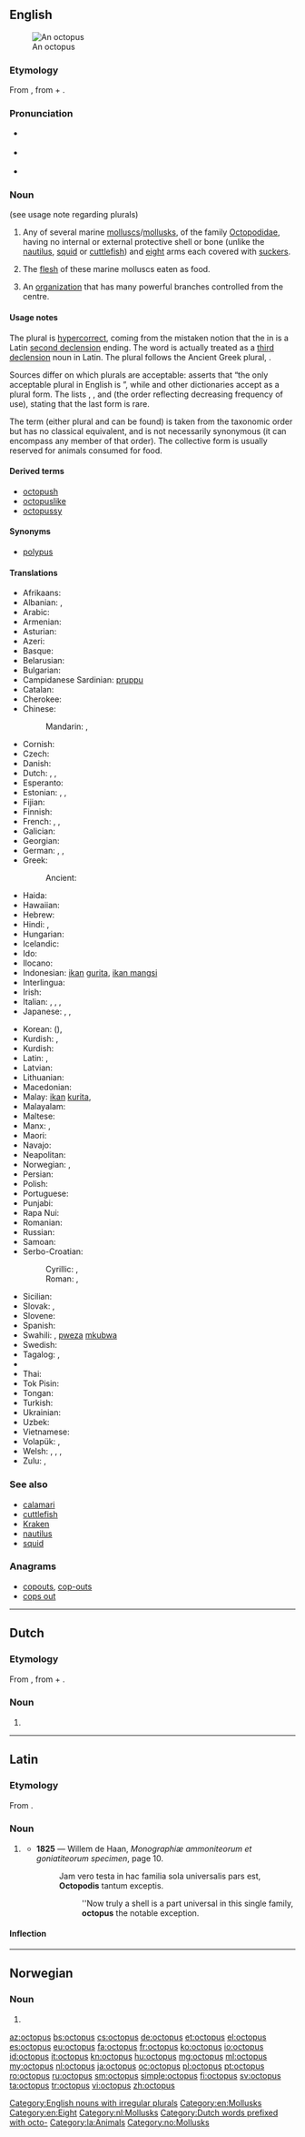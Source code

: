 {{also|Octopus}}
==English==
{{wikipedia}}
[[Image:Southern Blue-ringed Octopus Pengo.jpg|thumb|An octopus]]

===Etymology===
From {{etyl|grc|en}} {{term|ὀκτώπους|tr=oktōpous|lang=grc|sc=polytonic}}, from {{term|ὀκτώ||eight|tr=oktō|lang=grc|sc=polytonic}} + {{term|πούς||foot|tr=pous|lang=grc|sc=polytonic}}.

===Pronunciation===
* {{a|UK}} {{IPA|/ˈɒkt.ə.pʊs/}} {{X-SAMPA|/"Qkt.@.pUs/}}
* {{a|US}} {{IPA|/ˈɑːkt.ə.pʊs/}} {{X-SAMPA|/"A:kt.@.pUs/}}
* {{audio|en-us-octopus.ogg|Audio (US)}}

===Noun===
{{en-noun|''plural'' '''[[octopuses]]''', '''[[octopodes]]''' or '''[[octopi]]'''}} (see usage note regarding plurals)

# Any of several marine [[mollusc]]s/[[mollusk]]s, of the family [[Octopodidae]], having no internal or external protective shell or bone (unlike the [[nautilus]], [[squid]] or [[cuttlefish]]) and [[eight]] arms each covered with [[sucker]]s.
# {{context|uncountable|lang=en}} The [[flesh]] of these marine molluscs eaten as food.
# An [[organization]] that has many powerful branches controlled from the centre.

====Usage notes====
The plural {{term|octopi|lang=en}} is [[hypercorrect]], coming from the mistaken notion that the {{term||-us}} in {{term|octopus|octopūs|lang=la}} is a Latin [[Appendix:Latin second declension|second declension]] ending. The word is actually treated as a [[Appendix:Latin third declension|third declension]] noun in Latin. The plural {{term|octopodes|lang=en}} follows the Ancient Greek plural, {{term|ὀκτώποδες|tr=oktōpodes|lang=grc|sc=polytonic}}.

Sources differ on which plurals are acceptable: ''{{w|Fowler's Modern English Usage}}'' asserts that “the only acceptable plural in English is {{term|octopuses|lang=en}}”, while {{w|Merriam-Webster}} and other dictionaries accept {{term||octopi}} as a plural form. The ''{{w|Oxford English Dictionary}}'' lists {{term||octopuses}}, {{term||octopi}}, and {{term||octopodes}} (the order reflecting decreasing frequency of use), stating that the last form is rare.

The term {{term|octopod|lang=en}} (either plural {{term|octopods|lang=en}} and {{term|octopodes|lang=en}} can be found) is taken from the taxonomic order {{term|Octopoda|lang=en}} but has no classical equivalent, and is not necessarily synonymous (it can encompass any member of that order). The collective form {{term||octopus}} is usually reserved for animals consumed for food.

====Derived terms====
* [[octopush]]
* [[octopuslike]]
* [[octopussy]]

====Synonyms====
* [[polypus]]

====Translations====
{{trans-top|mollusc}}
* Afrikaans: {{t-|af|seekat}}
* Albanian: {{t-|sq|tetëkëmbësh|m}}, {{t-|sq|oktapod|m}}
* Arabic: {{t-|ar|أخطبوط|m|tr='ukhTubuuT|sc=Arab}}
* Armenian: {{t-|hy|ութոտնուկ|tr=ut'otnuk}}
* Asturian: {{t-|ast|pulpu|m}}
* Azeri: {{t+|az|osminoq}}
* Basque: {{t-|eu|olagarro}}
* Belarusian: {{t-|be|васьміног|m|tr=vas’minóh|sc=Cyrl}}
* Bulgarian: {{t+|bg|октопод|m|tr=oktopód}}
* Campidanese Sardinian: [[pruppu]] {{m}}
* Catalan: {{t+|ca|pop|m}}
* Cherokee: {{t-|chr|ᎠᏓᏢᎢ|tr=adatlvi|sc=Cher}}
* Chinese:
*: Mandarin: {{t|cmn|章魚|sc=Hani}}, {{t|cmn|章鱼|tr=zhāngyú|sc=Hani}}
* Cornish: {{t-|kw|kollell-lesa|f}}
* Czech: {{t+|cs|chobotnice|f}}
* Danish: {{t-|da|blæksprutte|c}}
* Dutch: {{t+|nl|octopus|m}}, {{t+|nl|inktvis|m}}, {{t+|nl|kraak|m}}
* Esperanto: {{t-|eo|polpo}}
* Estonian: {{t-|et|seepia}}, {{t-|et|tindikala}}, {{t-|et|kaheksajalg}}
* Fijian: {{t-|fj|kuita}}
* Finnish: {{t+|fi|tursas}}
* French: {{t+|fr|octopode}}, {{t+|fr|pieuvre|f}}, {{t+|fr|poulpe|m}}
* Galician: {{t+|gl|polbo|m}}
* Georgian: {{t-|ka|რვაფეხა|tr=rvapekha|sc=Geor}}
* German: {{t-|de|Oktopus|m}}, {{t+|de|Tintenfisch|m}}, {{t+|de|Krake|f}}
* Greek: {{t+|el|χταπόδι|n|tr=chtapódi}}
*: Ancient: {{tø|grc|ὀκτώπους|m|sc=polytonic|tr=oktōpous}} {{tø|grc|ὀκτάπους|m|sc=polytonic|tr=oktapous}}
* Haida: {{tø|hai|núugyaa}}
* Hawaiian: {{tø|haw|heʻe}}
* Hebrew: {{t-|he|תמנון|tr=tamnun|sc=Hebr}}
* Hindi: {{t-|hi|ऑक्टोपस|tr=okṭopas|sc=Deva}}, {{t-|hi|अष्टबाहु|tr=aṣṭabāhu|sc=Deva}}
* Hungarian: {{t+|hu|polip}}
* Icelandic: {{t+|is|kolkrabbi|m}}
* Ido: {{t+|io|polpo}}
* Ilocano: {{tø|ilo|kurita}}
* Indonesian: [[ikan]] [[gurita]], [[ikan mangsi]]
* Interlingua: {{t-|ia|octopode}}
* Irish: {{t-|ga|ochtapas|m}}
* Italian: {{t+|it|piovra|f}}, {{t+|it|polipo|m}}, {{t+|it|polpo|m}}, {{t-|it|ottopode}}
* Japanese: {{t+|ja|蛸|sc=Jpan}}, {{t+|ja|章魚|tr=[[たこ]], tako|sc=Jpan}}, {{t-|ja|タコ|tr=tako|sc=Jpan}}
{{trans-mid}}
* Korean: {{t+|ko|문어|tr=muneo|sc=Kore}} ({{t+|ko|文魚|sc=Kore}}), {{t+|ko|낙지|tr=nagji|sc=Hang}}
* Kurdish: {{t|ku|heştpê|sc=ku-Arab}}, {{t|ku|axtapot|sc=ku-Arab}}
* Kurdish: {{t|ku|heştling,|sc=ku-Arab}}
* Latin: {{t-|la|polypus|alt=polypūs|m}}, {{t-|la|octopus|alt=octopūs|m}}
* Latvian: {{t+|lv|astoņkājis}}
* Lithuanian: {{t-|lt|aštuonkojis}}
* Macedonian: {{t-|mk|октопод|m|tr=oktopód|sc=Cyrl}}
* Malay: [[ikan]] [[kurita]], {{t-|ms|doyak}}
* Malayalam: {{t+|ml|നീരാളി|tr=nīrāli}}
* Maltese: {{t-|mt|qarnita|f}}
* Manx: {{t-|gv|oghtapus|m}}, {{t-|gv|hoght-choshagh|m}}
* Maori: {{t-|mi|wheke}}
* Navajo: {{tø|nv|łóóʼ bigaan tseebíí}}
* Neapolitan: {{tø|nap|purpo|m}}
* Norwegian: {{t-|no|blekksprut|m}}, {{t+|no|akkar|m}}
* Persian: {{t-|fa|هشت‌پا|tr=haštpâ|sc=fa-Arab}}
* Polish: {{t+|pl|ośmiornica|f}}
* Portuguese: {{t+|pt|polvo|m}}
* Punjabi: {{t-|pa|ਤੰਦੂਆ|tr=tãdūā}}
* Rapa Nui: {{tø|rap|hehe}}
* Romanian: {{t+|ro|caracatiță|f}}
* Russian: {{t+|ru|осьминог|m|tr=os’minóg|sc=Cyrl}}
* Samoan: {{t-|sm|fe'e}}
* Serbo-Croatian:
*: Cyrillic: {{t-|sh|хоботница|f|sc=Cyrl}}, {{t-|sh|осмоног|m|sc=Cyrl}}
*: Roman: {{t-|sh|hobotnica|f}}, {{t-|sh|osmonog|m}}
* Sicilian: {{t+|scn|pruppu|m}}
* Slovak: {{t-|sk|chobotnica|f}}, {{t-|sk|polyp|m}}
* Slovene: {{t+|sl|hobotnica|f}}
* Spanish: {{t+|es|pulpo|m}}
* Swahili: {{t+|sw|pweza}}, [[pweza]] [[mkubwa]]
* Swedish: {{t+|sv|bläckfisk}}
* Tagalog: {{t-|tl|pugita}}, {{t-|tl|oktopus}}
* {{trreq|ty}}
* Thai: {{t-|th|หมึกยักษ์|sc=Thai}}
* Tok Pisin: {{t-|tpi|urita}}
* Tongan: {{t-|to|feke}}
* Turkish: {{t+|tr|ahtapot}}
* Ukrainian: {{t-|uk|восьминіг|m|tr=vos'myníh|sc=Cyrl}}
* Uzbek: {{t-|uz|sakkizoyoq}}
* Vietnamese: {{t+|vi|bạch tuộc}}
* Volapük: {{t-|vo|loktop}}, {{t+|vo|polüp}}
* Welsh: {{t-|cy|octopws}}, {{t+|cy|cymdeithas}}, {{t-|cy|nieidiol}}, {{t-|cy|wythgoes}}
* Zulu: {{t-|zu|imbambela}}, {{t-|zu|ingwane}}
{{trans-bottom}}

===See also===
* [[calamari]]
* [[cuttlefish]]
* [[Kraken]]
* [[nautilus]]
* [[squid]]

===Anagrams===
* [[copouts#English|copouts]], [[cop-outs#English|cop-outs]]
* [[cops out#English|cops out]]

[[Category:English nouns with irregular plurals]]
[[Category:en:Mollusks]]
[[Category:en:Eight]]

----

==Dutch==

===Etymology===
From {{etyl|grc|nl}} {{term|ὀκτώπους|tr=oktōpous|lang=grc|sc=polytonic}}, from {{term|ὀκτώ||eight|tr=oktō|lang=grc|sc=polytonic}} + {{term|πούς||foot|tr=pous|lang=grc|sc=polytonic}}.


===Noun===
{{nl-noun|m|octopussen|octopusje}}

# {{l|en|octopus}}

[[Category:nl:Mollusks]]
[[Category:Dutch words prefixed with octo-]]

----

==Latin==

===Etymology===
From {{etyl|grc|la}} {{term|ὀκτώπους||tr=oktōpous|eight feet|lang=grc|sc=polytonic}}.

===Noun===
{{la-noun|octopūs|octopodis|octopodis|m|third}}

# {{context|New Latin|lang=la}} {{l|en|octopus}}
#* '''1825''' — Willem de Haan, ''Monographiæ ammoniteorum et goniatiteorum specimen'', page 10.
#*: Jam vero testa in hac familia sola universalis pars est, '''Octopodis''' tantum exceptis.
#*:: ''Now truly a shell is a part universal in this single family, '''octopus''' the notable exception.

====Inflection====
{{la-decl-3rd|octopus|octopūs|octopod}}

[[Category:la:Animals]]

----

==Norwegian==

===Noun===
{{head|no|noun}}

# {{l|en|octopus}}

[[Category:no:Mollusks]]

[[az:octopus]]
[[bs:octopus]]
[[cs:octopus]]
[[de:octopus]]
[[et:octopus]]
[[el:octopus]]
[[es:octopus]]
[[eu:octopus]]
[[fa:octopus]]
[[fr:octopus]]
[[ko:octopus]]
[[io:octopus]]
[[id:octopus]]
[[it:octopus]]
[[kn:octopus]]
[[hu:octopus]]
[[mg:octopus]]
[[ml:octopus]]
[[my:octopus]]
[[nl:octopus]]
[[ja:octopus]]
[[oc:octopus]]
[[pl:octopus]]
[[pt:octopus]]
[[ro:octopus]]
[[ru:octopus]]
[[sm:octopus]]
[[simple:octopus]]
[[fi:octopus]]
[[sv:octopus]]
[[ta:octopus]]
[[tr:octopus]]
[[vi:octopus]]
[[zh:octopus]]